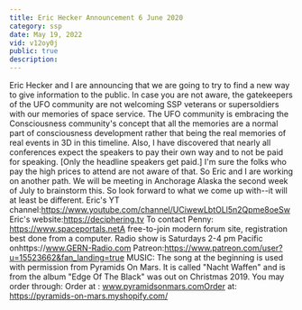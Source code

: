 ```yaml
---
title: Eric Hecker Announcement 6 June 2020
category: ssp
date: May 19, 2022
vid: v12oy0j
public: true
description:
---
```

Eric Hecker and I are announcing that we are going to try to find a new way to give information to the public. In case you are not aware, the gatekeepers of the UFO community are not welcoming SSP veterans or supersoldiers with our memories of space service. The UFO community is embracing the Consciousness community's concept that all the memories are a normal part of consciousness development rather that being the real memories of real events in 3D in this timeline.
Also, I have discovered that nearly all conferences expect the speakers to pay their own way and to not be paid for speaking. [Only the headline speakers get paid.] I'm sure the folks who pay the high prices to attend are not aware of that.
So Eric and I are working on another path. We will be meeting in Anchorage Alaska the second week of July to brainstorm this. So look forward to what we come up with--it will at least be different.
Eric's YT channel:https://www.youtube.com/channel/UCiwewLbtOLl5n2Qpme8oeSw
Eric's website:https://deciphering.tv
To contact Penny:
https://www.spaceportals.net​​​​A free-to-join modern forum site, registration best done from a computer.
Radio show is Saturdays 2-4 pm Pacific onhttps://www.GERN-Radio.com
Patreon:https://www.patreon.com/user?u=15523662&fan_landing=true
MUSIC:
The song at the beginning is used with permission from Pyramids On Mars.
It is called "Nacht Waffen" and is from the album "Edge Of The Black" was out on Christmas 2019.
You may order through:
Order at : www.pyramidsonmars.comOrder at: https://pyramids-on-mars.myshopify.com/
